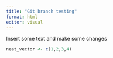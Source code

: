 ```yaml
---
title: "Git branch testing"
format: html
editor: visual
---
```


Insert some text and make some changes

```r
neat_vector <- c(1,2,3,4)
```

